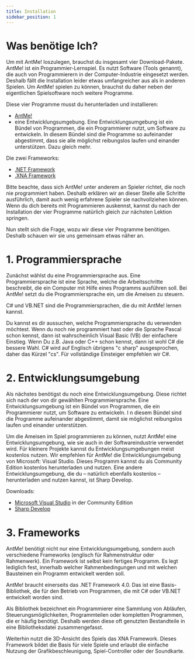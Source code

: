 ```yaml
---
title: Installation
sidebar_position: 1
---
```



# Was benötige Ich?

Um mit AntMe! loszulegen, brauchst du insgesamt vier Download-Pakete. AntMe! ist ein Programmier-Lernspiel. 
Es nutzt Software (Tools genannt), die auch von Programmierern in der Computer-Industrie eingesetzt werden. Deshalb fällt die Installation leider etwas umfangreicher aus als in anderen Spielen. 
Um AntMe! spielen zu können, brauchst du daher neben der eigentlichen Spielsoftware noch weitere Programme.

Diese vier Programme musst du herunterladen und installieren:

- [AntMe!](https://service.antme.net/wp-content/uploads/AntMe.msi)
- eine Entwicklungsumgebung. Eine Entwicklungsumgebung ist ein Bündel von Programmen, die ein Programmierer nutzt, um Software zu entwickeln. 
  In diesem Bündel sind die Programme so aufeinander abgestimmt, dass sie alle möglichst reibungslos laufen und einander unterstützen. Dazu gleich mehr.

Die zwei Frameworks:

- [.NET Framework](https://www.microsoft.com/de-de/download/details.aspx?id=17718) 
- [.XNA Framework](https://www.microsoft.com/en-us/download/details.aspx?id=27598)

Bitte beachte, dass sich AntMe! unter anderem an Spieler richtet, die noch nie programmiert haben. 
Deshalb erklären wir an dieser Stelle alle Schritte ausführlich, damit auch wenig erfahrene Spieler sie nachvollziehen können. 
Wenn du dich bereits mit Programmieren auskennst, kannst du nach der Installation der vier Programme natürlich gleich zur nächsten Lektion springen.

Nun stellt sich die Frage, wozu wir diese vier Programme benötigen. Deshalb schauen wir sie uns gemeinsam etwas näher an.

# 1. Programmiersprache
Zunächst wählst du eine Programmiersprache aus. Eine Programmiersprache ist eine Sprache, welche die Arbeitsschritte beschreibt, die ein Computer mit Hilfe eines Programms ausführen soll. 
Bei AntMe! setzt du die Programmiersprache ein, um die Ameisen zu steuern.

C# und VB.NET sind die Programmiersprachen, die du mit AntMe! lernen kannst.

Du kannst es dir aussuchen, welche Programmiersprache du verwenden möchtest. 
Wenn du noch nie programmiert hast oder die Sprache Pascal schon kennst, dann ist wahrscheinlich Visual Basic (VB) der einfachere Einstieg. 
Wenn Du z.B. Java oder C++ schon kennst, dann ist wohl C# die bessere Wahl. C# wird auf Englisch übrigens "c sharp" ausgesprochen, daher das Kürzel "cs". Für vollständige Einsteiger empfehlen wir C#.

# 2. Entwicklungsumgebung
Als nächstes benötigst du noch eine Entwicklungsumgebung. Diese richtet sich nach der von dir gewählten Programmiersprache. 
Eine Entwicklungsumgebung ist ein Bündel von Programmen, die ein Programmierer nutzt, um Software zu entwickeln. I
n diesem Bündel sind die Programme aufeinander abgestimmt, damit sie möglichst reibungslos laufen und einander unterstützen.

Um die Ameisen im Spiel programmieren zu können, nutzt AntMe! eine Entwicklungsumgebung, wie sie auch in der Softwareindustrie verwendet wird. Für kleinere Projekte kannst du Entwicklungsumgebungen meist kostenlos nutzen. 
Wir empfehlen für AntMe! die Entwicklungsumgebung von Microsoft: Visual Studio. Dieses Programm kannst du als Community Edition kostenlos herunterladen und nutzen. Eine andere Entwicklungsumgebung, die du – natürlich ebenfalls kostenlos – herunterladen und nutzen kannst, ist Sharp Develop.

Downloads:

- [Microsoft Visual Studio](https://visualstudio.microsoft.com/de/downloads/) in der Community Edition
- [Sharp Develop](https://github.com/icsharpcode/SharpDevelop/releases/tag/v5.1-archival)

# 3. Frameworks
AntMe! benötigt nicht nur eine Entwicklungsumgebung, sondern auch verschiedene Frameworks (englisch für Rahmenstruktur oder Rahmenwerk). Ein Framework ist selbst kein fertiges Programm. Es legt lediglich fest, innerhalb welcher Rahmenbedingungen und mit welchen Bausteinen ein Programm entwickelt werden soll.

AntMe! braucht einerseits das .NET Framework 4.0. Das ist eine Basis-Bibliothek, die für den Betrieb von Programmen, die mit C# oder VB.NET entwickelt worden sind.

Als Bibliothek bezeichnet ein Programmierer eine Sammlung von Abläufen, Steuerungsmöglichkeiten, Programmteilen oder kompletten Programmen, die er häufig benötigt. Deshalb werden diese oft genutzten Bestandteile in eine Bibliotheksdatei zusammengefasst.

Weiterhin nutzt die 3D-Ansicht des Spiels das XNA Framework. Dieses Framework bildet die Basis für viele Spiele und erlaubt die einfache Nutzung der Grafikbeschleunigung, Spiel-Controller oder der Soundkarte.